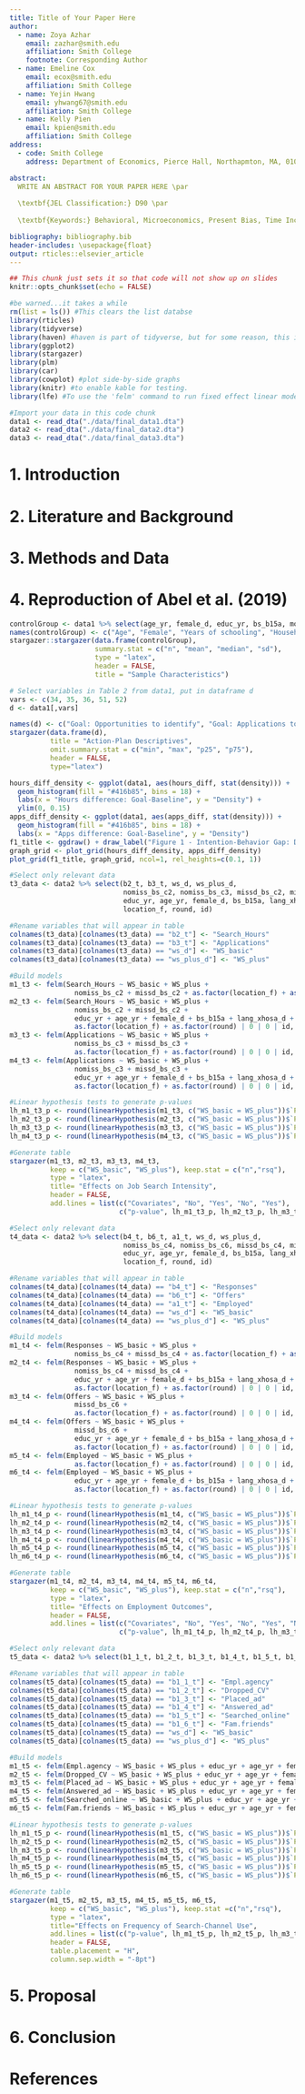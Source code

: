 ```yaml
---
title: Title of Your Paper Here
author:
  - name: Zoya Azhar
    email: zazhar@smith.edu
    affiliation: Smith College
    footnote: Corresponding Author
  - name: Emeline Cox
    email: ecox@smith.edu
    affiliation: Smith College
  - name: Yejin Hwang
    email: yhwang67@smith.edu
    affiliation: Smith College
  - name: Kelly Pien
    email: kpien@smith.edu
    affiliation: Smith College
address:
  - code: Smith College
    address: Department of Economics, Pierce Hall, Northapmton, MA, 01063

abstract:
  WRITE AN ABSTRACT FOR YOUR PAPER HERE \par
  
  \textbf{JEL Classification:} D90 \par
  
  \textbf{Keywords:} Behavioral, Microeconomics, Present Bias, Time Inconsistency

bibliography: bibliography.bib
header-includes: \usepackage{float}
output: rticles::elsevier_article
---
```


```r
## This chunk just sets it so that code will not show up on slides
knitr::opts_chunk$set(echo = FALSE)
```

```r
#be warned...it takes a while
rm(list = ls()) #This clears the list databse
library(rticles)
library(tidyverse)
library(haven) #haven is part of tidyverse, but for some reason, this is needed.
library(ggplot2)
library(stargazer)
library(plm)
library(car)
library(cowplot) #plot side-by-side graphs
library(knitr) #to enable kable for testing. 
library(lfe) #To use the 'felm' command to run fixed effect linear models with clustering
```


```r
#Import your data in this code chunk
data1 <- read_dta("./data/final_data1.dta")
data2 <- read_dta("./data/final_data2.dta")
data3 <- read_dta("./data/final_data3.dta")
```


# 1. Introduction


# 2. Literature and Background 


# 3. Methods and Data


# 4. Reproduction of Abel et al. (2019)
```r
controlGroup <- data1 %>% select(age_yr, female_d, educ_yr, bs_b15a, moved_yesno_d, bs_b1_ever_job_d, bs_b13_reserv_wage, bs_b14, bs_transport_cost, bs_b16, bs_c2, bs_c3)
names(controlGroup) <- c("Age", "Female", "Years of schooling", "Household size", "Moved to Johannesburg", "Ever employed", "Reservation wage", "Fair wage", "Job search transport cost", "Number employed friends", "Job search hours (week)", "Job applications (month)")
stargazer::stargazer(data.frame(controlGroup),
                     summary.stat = c("n", "mean", "median", "sd"),
                     type = "latex",
                     header = FALSE,
                     title = "Sample Characteristics")
```

```r
# Select variables in Table 2 from data1, put in dataframe d
vars <- c(34, 35, 36, 51, 52)
d <- data1[,vars]
```

```r
names(d) <- c("Goal: Opportunities to identify", "Goal: Applications to submit", "Goal: Job search hours", "Activity days", "Completed AP")
stargazer(data.frame(d),
          title = "Action-Plan Descriptives",
          omit.summary.stat = c("min", "max", "p25", "p75"),
          header = FALSE,
          type="latex")
```

```r
hours_diff_density <- ggplot(data1, aes(hours_diff, stat(density))) +
  geom_histogram(fill = "#416b85", bins = 18) +
  labs(x = "Hours difference: Goal-Baseline", y = "Density") +
  ylim(0, 0.15)
apps_diff_density <- ggplot(data1, aes(apps_diff, stat(density))) +
  geom_histogram(fill = "#416b85", bins = 18) +
  labs(x = "Apps difference: Goal-Baseline", y = "Density")
f1_title <- ggdraw() + draw_label("Figure 1 - Intention-Behavior Gap: Difference at Baseline")
graph_grid <- plot_grid(hours_diff_density, apps_diff_density)
plot_grid(f1_title, graph_grid, ncol=1, rel_heights=c(0.1, 1))
```

```r
#Select only relevant data
t3_data <- data2 %>% select(b2_t, b3_t, ws_d, ws_plus_d,
                            nomiss_bs_c2, nomiss_bs_c3, missd_bs_c2, missd_bs_c3,
                            educ_yr, age_yr, female_d, bs_b15a, lang_xhosa_d, lang_venda_d, lang_zulu_d,
                            location_f, round, id)

#Rename variables that will appear in table
colnames(t3_data)[colnames(t3_data) == "b2_t"] <- "Search_Hours"
colnames(t3_data)[colnames(t3_data) == "b3_t"] <- "Applications"
colnames(t3_data)[colnames(t3_data) == "ws_d"] <- "WS_basic"
colnames(t3_data)[colnames(t3_data) == "ws_plus_d"] <- "WS_plus"

#Build models
m1_t3 <- felm(Search_Hours ~ WS_basic + WS_plus +
                nomiss_bs_c2 + missd_bs_c2 + as.factor(location_f) + as.factor(round) | 0 | 0 | id, data = t3_data)
m2_t3 <- felm(Search_Hours ~ WS_basic + WS_plus +
                nomiss_bs_c2 + missd_bs_c2 +
                educ_yr + age_yr + female_d + bs_b15a + lang_xhosa_d + lang_venda_d + lang_zulu_d +
                as.factor(location_f) + as.factor(round) | 0 | 0 | id, data = t3_data)
m3_t3 <- felm(Applications ~ WS_basic + WS_plus +
                nomiss_bs_c3 + missd_bs_c3 +
                as.factor(location_f) + as.factor(round) | 0 | 0 | id, data = t3_data)
m4_t3 <- felm(Applications ~ WS_basic + WS_plus +
                nomiss_bs_c3 + missd_bs_c3 +
                educ_yr + age_yr + female_d + bs_b15a + lang_xhosa_d + lang_venda_d + lang_zulu_d +
                as.factor(location_f) + as.factor(round) | 0 | 0 | id, data = t3_data)

#Linear hypothesis tests to generate p-values
lh_m1_t3_p <- round(linearHypothesis(m1_t3, c("WS_basic = WS_plus"))$`Pr(>Chisq)`[2], digits = 3)
lh_m2_t3_p <- round(linearHypothesis(m2_t3, c("WS_basic = WS_plus"))$`Pr(>Chisq)`[2], digits = 3)
lh_m3_t3_p <- round(linearHypothesis(m3_t3, c("WS_basic = WS_plus"))$`Pr(>Chisq)`[2], digits = 3)
lh_m4_t3_p <- round(linearHypothesis(m4_t3, c("WS_basic = WS_plus"))$`Pr(>Chisq)`[2], digits = 3)

#Generate table
stargazer(m1_t3, m2_t3, m3_t3, m4_t3,
          keep = c("WS_basic", "WS_plus"), keep.stat = c("n","rsq"),
          type = "latex",
          title= "Effects on Job Search Intensity",
          header = FALSE,
          add.lines = list(c("Covariates", "No", "Yes", "No", "Yes"),
                           c("p-value", lh_m1_t3_p, lh_m2_t3_p, lh_m3_t3_p, lh_m4_t3_p)))
```

```r
#Select only relevant data
t4_data <- data2 %>% select(b4_t, b6_t, a1_t, ws_d, ws_plus_d,
                            nomiss_bs_c4, nomiss_bs_c6, missd_bs_c4, missd_bs_c6,
                            educ_yr, age_yr, female_d, bs_b15a, lang_xhosa_d, lang_venda_d, lang_zulu_d,
                            location_f, round, id)

#Rename variables that will appear in table
colnames(t4_data)[colnames(t4_data) == "b4_t"] <- "Responses"
colnames(t4_data)[colnames(t4_data) == "b6_t"] <- "Offers"
colnames(t4_data)[colnames(t4_data) == "a1_t"] <- "Employed"
colnames(t4_data)[colnames(t4_data) == "ws_d"] <- "WS_basic"
colnames(t4_data)[colnames(t4_data) == "ws_plus_d"] <- "WS_plus"

#Build models
m1_t4 <- felm(Responses ~ WS_basic + WS_plus +
                nomiss_bs_c4 + missd_bs_c4 + as.factor(location_f) + as.factor(round) | 0 | 0 | id, data = t4_data)
m2_t4 <- felm(Responses ~ WS_basic + WS_plus +
                nomiss_bs_c4 + missd_bs_c4 +
                educ_yr + age_yr + female_d + bs_b15a + lang_xhosa_d + lang_venda_d + lang_zulu_d +
                as.factor(location_f) + as.factor(round) | 0 | 0 | id, data = t4_data)
m3_t4 <- felm(Offers ~ WS_basic + WS_plus +
                missd_bs_c6 +
                as.factor(location_f) + as.factor(round) | 0 | 0 | id, data = t4_data)
m4_t4 <- felm(Offers ~ WS_basic + WS_plus +
                missd_bs_c6 +
                educ_yr + age_yr + female_d + bs_b15a + lang_xhosa_d + lang_venda_d + lang_zulu_d +
                as.factor(location_f) + as.factor(round) | 0 | 0 | id, data = t4_data)
m5_t4 <- felm(Employed ~ WS_basic + WS_plus +
                as.factor(location_f) + as.factor(round) | 0 | 0 | id, data = t4_data)
m6_t4 <- felm(Employed ~ WS_basic + WS_plus +
                educ_yr + age_yr + female_d + bs_b15a + lang_xhosa_d + lang_venda_d + lang_zulu_d +
                as.factor(location_f) + as.factor(round) | 0 | 0 | id, data = t4_data)

#Linear hypothesis tests to generate p-values
lh_m1_t4_p <- round(linearHypothesis(m1_t4, c("WS_basic = WS_plus"))$`Pr(>Chisq)`[2], digits = 3)
lh_m2_t4_p <- round(linearHypothesis(m2_t4, c("WS_basic = WS_plus"))$`Pr(>Chisq)`[2], digits = 3)
lh_m3_t4_p <- round(linearHypothesis(m3_t4, c("WS_basic = WS_plus"))$`Pr(>Chisq)`[2], digits = 3)
lh_m4_t4_p <- round(linearHypothesis(m4_t4, c("WS_basic = WS_plus"))$`Pr(>Chisq)`[2], digits = 3)
lh_m5_t4_p <- round(linearHypothesis(m5_t4, c("WS_basic = WS_plus"))$`Pr(>Chisq)`[2], digits = 3)
lh_m6_t4_p <- round(linearHypothesis(m6_t4, c("WS_basic = WS_plus"))$`Pr(>Chisq)`[2], digits = 3)

#Generate table
stargazer(m1_t4, m2_t4, m3_t4, m4_t4, m5_t4, m6_t4,
          keep = c("WS_basic", "WS_plus"), keep.stat = c("n","rsq"),
          type = "latex",
          title= "Effects on Employment Outcomes",
          header = FALSE,
          add.lines = list(c("Covariates", "No", "Yes", "No", "Yes", "No", "Yes"),
                           c("p-value", lh_m1_t4_p, lh_m2_t4_p, lh_m3_t4_p, lh_m4_t4_p, lh_m5_t4_p,lh_m6_t4_p)))
```

```r
#Select only relevant data
t5_data <- data2 %>% select(b1_1_t, b1_2_t, b1_3_t, b1_4_t, b1_5_t, b1_6_t, ws_d, ws_plus_d, educ_yr, age_yr, female_d, bs_b15a, lang_xhosa_d, lang_venda_d, lang_zulu_d, nomiss_bs_c1_1, nomiss_bs_c1_2, nomiss_bs_c1_3, nomiss_bs_c1_4, nomiss_bs_c1_5, nomiss_bs_c1_6, missd_bs_c1_1, missd_bs_c1_2, missd_bs_c1_3, missd_bs_c1_4, location_f, round, id)

#Rename variables that will appear in table
colnames(t5_data)[colnames(t5_data) == "b1_1_t"] <- "Empl.agency"
colnames(t5_data)[colnames(t5_data) == "b1_2_t"] <- "Dropped_CV"
colnames(t5_data)[colnames(t5_data) == "b1_3_t"] <- "Placed_ad"
colnames(t5_data)[colnames(t5_data) == "b1_4_t"] <- "Answered_ad"
colnames(t5_data)[colnames(t5_data) == "b1_5_t"] <- "Searched_online"
colnames(t5_data)[colnames(t5_data) == "b1_6_t"] <- "Fam.friends"
colnames(t5_data)[colnames(t5_data) == "ws_d"] <- "WS_basic"
colnames(t5_data)[colnames(t5_data) == "ws_plus_d"] <- "WS_plus"

#Build models
m1_t5 <- felm(Empl.agency ~ WS_basic + WS_plus + educ_yr + age_yr + female_d + bs_b15a + lang_xhosa_d + lang_venda_d + lang_zulu_d + nomiss_bs_c1_1 + missd_bs_c1_1 + as.factor(location_f) + as.factor(round) | 0 | 0 | id, data = t5_data)
m2_t5 <- felm(Dropped_CV ~ WS_basic + WS_plus + educ_yr + age_yr + female_d + bs_b15a + lang_xhosa_d + lang_venda_d + lang_zulu_d + nomiss_bs_c1_2 + missd_bs_c1_2 + as.factor(location_f) + as.factor(round) | 0 | 0 | id, data = t5_data)
m3_t5 <- felm(Placed_ad ~ WS_basic + WS_plus + educ_yr + age_yr + female_d + bs_b15a + lang_xhosa_d + lang_venda_d + lang_zulu_d + nomiss_bs_c1_3 + missd_bs_c1_3 + as.factor(location_f) + as.factor(round) | 0 | 0 | id, data = t5_data)
m4_t5 <- felm(Answered_ad ~ WS_basic + WS_plus + educ_yr + age_yr + female_d + bs_b15a + lang_xhosa_d + lang_venda_d + lang_zulu_d + nomiss_bs_c1_4 + missd_bs_c1_4 + as.factor(location_f) + as.factor(round) | 0 | 0 | id, data = t5_data)
m5_t5 <- felm(Searched_online ~ WS_basic + WS_plus + educ_yr + age_yr + female_d + bs_b15a + lang_xhosa_d + lang_venda_d + lang_zulu_d + nomiss_bs_c1_5 + as.factor(location_f) + as.factor(round) | 0 | 0 | id, data = t5_data) #missd_bs_c1_5 removed because it generated a coefficent of NaN which made the linearHypothesis test not work. my numbers here still match the paper's though.
m6_t5 <- felm(Fam.friends ~ WS_basic + WS_plus + educ_yr + age_yr + female_d + bs_b15a + lang_xhosa_d + lang_venda_d + lang_zulu_d + nomiss_bs_c1_6 + as.factor(location_f) + as.factor(round) | 0 | 0 | id, data = t5_data) #missd_bs_c1_6 removed for same reason

#Linear hypothesis tests to generate p-values
lh_m1_t5_p <- round(linearHypothesis(m1_t5, c("WS_basic = WS_plus"))$`Pr(>Chisq)`[2], digits = 3)
lh_m2_t5_p <- round(linearHypothesis(m2_t5, c("WS_basic = WS_plus"))$`Pr(>Chisq)`[2], digits = 3)
lh_m3_t5_p <- round(linearHypothesis(m3_t5, c("WS_basic = WS_plus"))$`Pr(>Chisq)`[2], digits = 3)
lh_m4_t5_p <- round(linearHypothesis(m4_t5, c("WS_basic = WS_plus"))$`Pr(>Chisq)`[2], digits = 3)
lh_m5_t5_p <- round(linearHypothesis(m5_t5, c("WS_basic = WS_plus"))$`Pr(>Chisq)`[2], digits = 3)
lh_m6_t5_p <- round(linearHypothesis(m6_t5, c("WS_basic = WS_plus"))$`Pr(>Chisq)`[2], digits = 3)

#Generate table
stargazer(m1_t5, m2_t5, m3_t5, m4_t5, m5_t5, m6_t5,
          keep = c("WS_basic", "WS_plus"), keep.stat =c("n","rsq"),
          type = "latex",
          title="Effects on Frequency of Search-Channel Use",
          add.lines = list(c("p-value", lh_m1_t5_p, lh_m2_t5_p, lh_m3_t5_p, lh_m4_t5_p, lh_m5_t5_p, lh_m6_t5_p)),
          header = FALSE,
          table.placement = "H",
          column.sep.width = "-8pt")
```

# 5. Proposal 


# 6. Conclusion 





# References

